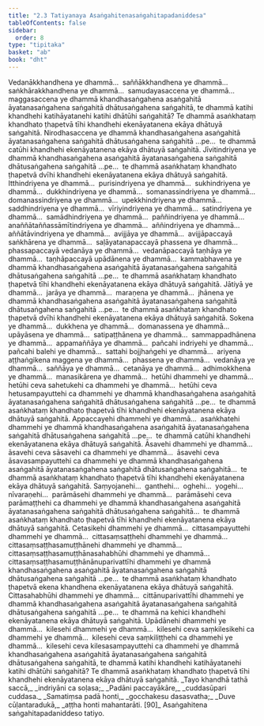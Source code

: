 ```yaml
---
title: "2.3 Tatiyanaya Asaṅgahitenasaṅgahitapadaniddesa"
tableOfContents: false
sidebar:
  order: 8
type: "tipitaka"
basket: "ab"
book: "dht"
---
```



<DynamicBreadcrumb />

<Division number="179" book="dht">

<Paragraph number="228" book="dht">
Vedanākkhandhena ye dhammā…  saññākkhandhena ye dhammā…  saṅkhārakkhandhena ye dhammā…  samudayasaccena ye dhammā…  maggasaccena ye dhammā khandhasaṅgahena asaṅgahitā āyatanasaṅgahena saṅgahitā dhātusaṅgahena saṅgahitā, te dhammā katihi khandhehi katihāyatanehi katihi dhātūhi saṅgahitā? Te dhammā asaṅkhataṃ khandhato ṭhapetvā tīhi khandhehi ekenāyatanena ekāya dhātuyā saṅgahitā.
</Paragraph>

</Division>
<Division number="180" book="dht">

<Paragraph number="229" book="dht">
Nirodhasaccena ye dhammā khandhasaṅgahena asaṅgahitā āyatanasaṅgahena saṅgahitā dhātusaṅgahena saṅgahitā …pe…  te dhammā catūhi khandhehi ekenāyatanena ekāya dhātuyā saṅgahitā.
</Paragraph>

</Division>
<Division number="181" book="dht">

<Paragraph number="230" book="dht">
Jīvitindriyena ye dhammā khandhasaṅgahena asaṅgahitā āyatanasaṅgahena saṅgahitā dhātusaṅgahena saṅgahitā …pe…  te dhammā asaṅkhataṃ khandhato ṭhapetvā dvīhi khandhehi ekenāyatanena ekāya dhātuyā saṅgahitā.
</Paragraph>

</Division>
<Division number="182" book="dht">

<Paragraph number="231" book="dht">
Itthindriyena ye dhammā…  purisindriyena ye dhammā…  sukhindriyena ye dhammā…  dukkhindriyena ye dhammā…  somanassindriyena ye dhammā…  domanassindriyena ye dhammā…  upekkhindriyena ye dhammā…  saddhindriyena ye dhammā…  vīriyindriyena ye dhammā…  satindriyena ye dhammā…  samādhindriyena ye dhammā…  paññindriyena ye dhammā…  anaññātaññassāmītindriyena ye dhammā…  aññindriyena ye dhammā…  aññātāvindriyena ye dhammā…  avijjāya ye dhammā…  avijjāpaccayā saṅkhārena ye dhammā…  saḷāyatanapaccayā phassena ye dhammā…  phassapaccayā vedanāya ye dhammā…  vedanāpaccayā taṇhāya ye dhammā…  taṇhāpaccayā upādānena ye dhammā…  kammabhavena ye dhammā khandhasaṅgahena asaṅgahitā āyatanasaṅgahena saṅgahitā dhātusaṅgahena saṅgahitā …pe…  te dhammā asaṅkhataṃ khandhato ṭhapetvā tīhi khandhehi ekenāyatanena ekāya dhātuyā saṅgahitā.
</Paragraph>

</Division>
<Division number="183" book="dht">

<Paragraph number="232" book="dht">
Jātiyā ye dhammā…  jarāya ye dhammā…  maraṇena ye dhammā…  jhānena ye dhammā khandhasaṅgahena asaṅgahitā āyatanasaṅgahena saṅgahitā dhātusaṅgahena saṅgahitā …pe…  te dhammā asaṅkhataṃ khandhato ṭhapetvā dvīhi khandhehi ekenāyatanena ekāya dhātuyā saṅgahitā.
</Paragraph>

</Division>
<Division number="184" book="dht">

<Paragraph number="233" book="dht">
Sokena ye dhammā…  dukkhena ye dhammā…  domanassena ye dhammā…  upāyāsena ye dhammā…  satipaṭṭhānena ye dhammā…  sammappadhānena ye dhammā…  appamaññāya ye dhammā…  pañcahi indriyehi ye dhammā…  pañcahi balehi ye dhammā…  sattahi bojjhaṅgehi ye dhammā…  ariyena aṭṭhaṅgikena maggena ye dhammā…  phassena ye dhammā…  vedanāya ye dhammā…  saññāya ye dhammā…  cetanāya ye dhammā…  adhimokkhena ye dhammā…  manasikārena ye dhammā…  hetūhi dhammehi ye dhammā…  hetūhi ceva sahetukehi ca dhammehi ye dhammā…  hetūhi ceva hetusampayuttehi ca dhammehi ye dhammā khandhasaṅgahena asaṅgahitā āyatanasaṅgahena saṅgahitā dhātusaṅgahena saṅgahitā …pe…  te dhammā asaṅkhataṃ khandhato ṭhapetvā tīhi khandhehi ekenāyatanena ekāya dhātuyā saṅgahitā.
</Paragraph>

</Division>
<Division number="185" book="dht">

<Paragraph number="234" book="dht">
Appaccayehi dhammehi ye dhammā…  asaṅkhatehi dhammehi ye dhammā khandhasaṅgahena asaṅgahitā āyatanasaṅgahena saṅgahitā dhātusaṅgahena saṅgahitā …pe…  te dhammā catūhi khandhehi ekenāyatanena ekāya dhātuyā saṅgahitā.
</Paragraph>

</Division>
<Division number="186" book="dht">

<Paragraph number="235" book="dht">
Āsavehi dhammehi ye dhammā…  āsavehi ceva sāsavehi ca dhammehi ye dhammā…  āsavehi ceva āsavasampayuttehi ca dhammehi ye dhammā khandhasaṅgahena asaṅgahitā āyatanasaṅgahena saṅgahitā dhātusaṅgahena saṅgahitā…  te dhammā asaṅkhataṃ khandhato ṭhapetvā tīhi khandhehi ekenāyatanena ekāya dhātuyā saṅgahitā.
</Paragraph>

</Division>
<Division number="187" book="dht">

<Paragraph number="236" book="dht">
Saṃyojanehi…  ganthehi…  oghehi…  yogehi…  nīvaraṇehi…  parāmāsehi dhammehi ye dhammā…  parāmāsehi ceva parāmaṭṭhehi ca dhammehi ye dhammā khandhasaṅgahena asaṅgahitā āyatanasaṅgahena saṅgahitā dhātusaṅgahena saṅgahitā…  te dhammā asaṅkhataṃ khandhato ṭhapetvā tīhi khandhehi ekenāyatanena ekāya dhātuyā saṅgahitā.
</Paragraph>

</Division>
<Division number="188" book="dht">

<Paragraph number="237" book="dht">
Cetasikehi dhammehi ye dhammā…  cittasampayuttehi dhammehi ye dhammā…  cittasaṃsaṭṭhehi dhammehi ye dhammā…  cittasaṃsaṭṭhasamuṭṭhānehi dhammehi ye dhammā…  cittasaṃsaṭṭhasamuṭṭhānasahabhūhi dhammehi ye dhammā…  cittasaṃsaṭṭhasamuṭṭhānānuparivattīhi dhammehi ye dhammā khandhasaṅgahena asaṅgahitā āyatanasaṅgahena saṅgahitā dhātusaṅgahena saṅgahitā …pe…  te dhammā asaṅkhataṃ khandhato ṭhapetvā ekena khandhena ekenāyatanena ekāya dhātuyā saṅgahitā.
</Paragraph>

</Division>
<Division number="189" book="dht">

<Paragraph number="238" book="dht">
Cittasahabhūhi dhammehi ye dhammā…  cittānuparivattīhi dhammehi ye dhammā khandhasaṅgahena asaṅgahitā āyatanasaṅgahena saṅgahitā dhātusaṅgahena saṅgahitā …pe…  te dhammā na kehici khandhehi ekenāyatanena ekāya dhātuyā saṅgahitā.
</Paragraph>

</Division>
<Division number="190" book="dht">

<Paragraph number="239" book="dht">
Upādānehi dhammehi ye dhammā…  kilesehi dhammehi ye dhammā…  kilesehi ceva saṃkilesikehi ca dhammehi ye dhammā…  kilesehi ceva saṃkiliṭṭhehi ca dhammehi ye dhammā…  kilesehi ceva kilesasampayuttehi ca dhammehi ye dhammā khandhasaṅgahena asaṅgahitā āyatanasaṅgahena saṅgahitā dhātusaṅgahena saṅgahitā, te dhammā katihi khandhehi katihāyatanehi katihi dhātūhi saṅgahitā? Te dhammā asaṅkhataṃ khandhato ṭhapetvā tīhi khandhehi ekenāyatanena ekāya dhātuyā saṅgahitā.
</Paragraph>

<Paragraph number="240" type="verses" book="dht">
_Tayo khandhā tathā saccā,_  
_indriyāni ca soḷasa;_  
_Padāni paccayākāre,_  
_cuddasūpari cuddasa._  

</Paragraph>

<Paragraph number="241" type="verses" book="dht">
_Samatiṃsa padā honti,_  
_gocchakesu dasasvatha;_  
_Duve cūḷantaradukā,_  
_aṭṭha honti mahantarāti. [90]_  


</Paragraph>
</Division>

<Paragraph number="242" type="center" book="dht">
Asaṅgahitena saṅgahitapadaniddeso tatiyo.
</Paragraph>